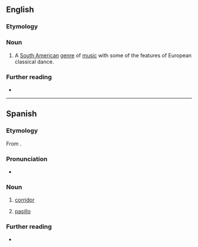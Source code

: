 ==English==

===Etymology===
{{bor|en|es|pasillo|lit=corridor}}

===Noun===
{{en-noun|-}}

# {{lb|en|music genre}} A [[South American]] [[genre]] of [[music]] with some of the features of European classical dance.

===Further reading===
* {{pedia}}

----

==Spanish==

===Etymology===
From {{suffix|es|paso|illo}}.

===Pronunciation===
* {{es-IPA}}

===Noun===
{{es-noun|m}}

# [[corridor]]
#: {{syn|es|corredor}}
# {{lb|es|music genre|Latin America}} [[#English|pasillo]]

===Further reading===
* {{R:DRAE}}